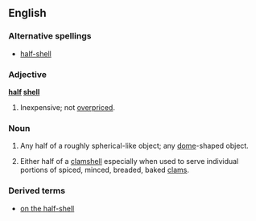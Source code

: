 ==English==

===Alternative spellings===
* [[half-shell]] <!-- I don't see any pattern for when it is hyphenated or not - adjective use is supposed to be hyphenated, but these exist as set-phrases? -->

===Adjective===
'''[[half]] [[shell]]'''

# {{rare|colloquial|especially with "on the"}} Inexpensive; not [[overpriced]].<!--presumably an allusion to using clamshells as currency?-->

===Noun===
{{en-noun|s|-|sg=[[half]] [[shell]]}}

# {{physics|figuratively}} Any half of a roughly spherical-like object; any [[dome]]-shaped object.
# {{food|especially with "on the"}} Either half of a [[clamshell]] especially when used to serve individual portions of spiced, minced, breaded, baked [[clam]]s.

===Derived terms===
* [[on the half-shell]]